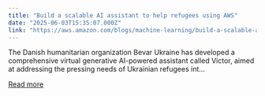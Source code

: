```yaml
---
title: "Build a scalable AI assistant to help refugees using AWS"
date: "2025-06-03T15:35:07.000Z"
link: "https://aws.amazon.com/blogs/machine-learning/build-a-scalable-ai-assistant-to-help-refugees-using-aws/"
---
```


The Danish humanitarian organization Bevar Ukraine has developed a comprehensive virtual generative AI-powered assistant called Victor, aimed at addressing the pressing needs of Ukrainian refugees int...

[Read more](https://aws.amazon.com/blogs/machine-learning/build-a-scalable-ai-assistant-to-help-refugees-using-aws/)
